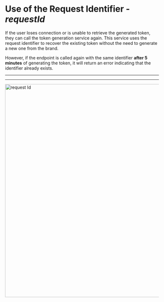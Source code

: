 

# Use of the Request Identifier - _**requestId**_

If the user loses connection or is unable to retrieve the generated token,
they can call the token generation service again. This service uses the request
identifier to recover the existing token without the need to generate a new one from the brand.

However, if the endpoint is called again with the same identifier
**after 5 minutes** of generating the token, it will return an error
indicating that the identifier already exists.

---

<RequestIdSequence />

---

<img src="/Token_requestor/request-id.png" alt="request Id" width="700"/>

